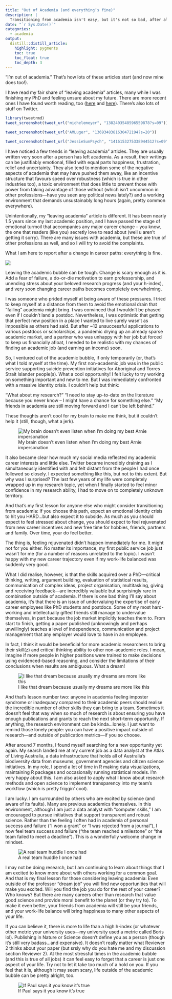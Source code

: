 ```yaml
---
title: "Out of Academia (and everything’s fine)"
description: |
  Transitioning from academia isn't easy, but it's not so bad, after all
date: "`r Sys.Date()`"
categories: 
  - academia
output: 
  distill::distill_article:
    highlight: pygments
    toc: true
    toc_float: true
    toc_depth: 3
---
```


“I’m out of academia.” That’s how lots of these articles start (and now mine does too!). 

I have read my fair share of “leaving academia” articles, many while I was finishing my PhD and feeling unsure about my future. There are more recent ones I have found worth reading, too ([here](https://mcmullarkey.github.io/mcm-blog/posts/2021-05-18-im-opting-out/) and [here](http://crystalprisonzone.blogspot.com/2021/05/smell-you-later.html)). There's also lots of stuff on Twitter.

```r
library(tweetrmd)
tweet_screenshot(tweet_url("michelemeyer", "1382403548596559878?s=09"))
```

```r
tweet_screenshot(tweet_url("AMLuger", "1369348381630472194?s=20"))
```

```r
tweet_screenshot(tweet_url("JessieSunPsych", "1416153275338944512?s=09"))

```


I have noticed a few trends in “leaving academia” articles. They are usually written very soon after a person has left academia. As a result, their writings can be justifiably emotional, filled with equal parts happiness, frustration, relief and uncertainty. They also tend to mention some of the negative aspects of academia that may have pushed them away, like an incentive structure that favours speed over robustness (which is true in other industries too), a toxic environment that does little to prevent those with power from taking advantage of those without (which isn’t uncommon in other professions—have you seen any political news lately?) and a working environment that demands unsustainably long hours (again, pretty common everywhere).

Unintentionally, my “leaving academia” article is different. It has been nearly 1.5 years since my last academic position, and I have passed the stage of emotional turmoil that accompanies any major career change – you know, the one that readers (like you) secretly love to read about (well u aren’t getting it sorry). There are many issues with academia, but these are true of other professions as well, and so I will try to avoid the complaints.

What I am here to report after a change in career paths: everything is fine.

![](https://media.giphy.com/media/3ohc0QqLZIyTraBWdq/giphy.gif)


Leaving the academic bubble can be tough. Change is scary enough as it is. Add a fear of failure, a do-or-die motivation to earn professorship, and unending stress about your beloved research progress (and your h-index), and very soon changing career paths becomes completely overwhelming. 

I was someone who prided myself at being aware of these pressures. I tried to keep myself at a distance from them to avoid the emotional drain that “failing” academia might bring. I was convinced that I wouldn’t be phased even if I couldn’t land a postdoc. Nevertheless, I was optimistic that getting that perfect new position in a place I wanted to live surely wasn’t as impossible as others had said. But after ~12 unsuccessful applications to various postdocs or scholarships, a pandemic drying up an already sparse academic market, and a partner who was unhappy with her job but forced to keep us financially afloat, I needed to be realistic with my chances of finding an academic job (and earning an income) soon.

So, I ventured out of the academic bubble, if only temporarily (or, that’s what I told myself at the time). My first non-academic job was in the public service supporting suicide prevention initiatives for Aboriginal and Torres Strait Islander people(s). What a cool opportunity! I felt lucky to try working on something important and new to me. But I was immediately confronted with a massive identity crisis. I couldn’t help but think:

“What about my research?” 
“I need to stay up-to-date on the literature because you never know – I might have a chance for something else.” 
“My friends in academia are still moving forward and I can’t be left behind.” 

These thoughts aren’t cool for my brain to make me think, but it couldn’t help it (still, though, what a jerk). 

![My brain doesn't even listen when I'm doing my best Arnie impersonation](https://media.giphy.com/media/d2kQseYEBMzaU/giphy.gif)

It also became clear how much my social media reflected my academic career interests and little else. Twitter became incredibly draining as I simultaneously identified with and felt distant from the people I had once followed so closely. I expected something like this, but not to this extent. But why was I surprised? The last few years of my life were completely wrapped up in my research topic, yet when I finally started to feel minor confidence in my research ability, I had to move on to completely unknown territory.

And that’s my first lesson for anyone else who might consider transitioning from academia: If you choose this path, expect an emotional identity crisis to hit you HARD…but also expect it to subside. As much as you should expect to feel stressed about change, you should expect to feel rejuvenated from new career incentives and new free time for hobbies, friends, partners and family. Over time, your do feel better.

The thing is, feeling rejuvenated didn’t happen immediately for me. It might not for you either. No matter its importance, my first public service job just wasn’t for me (for a number of reasons unrelated to the topic). I wasn’t happy with my new career trajectory even if my work-life balanced was suddenly very good. 

What I did realise, however, is that the skills acquired over a PhD—critical thinking, writing, argument building, evaluation of statistical results, communication of complex ideas, project organisation, multitasking, giving and receiving feedback—are incredibly valuable but surprisingly rare in combination outside of academia. If there is one bad thing I’ll say about academia, it’s that there is an issue of undervaluing the expertise of early career employees like PhD students and postdocs. Some of my most hard-working and intellectually gifted friends still manage to undervalue themselves, in part because the job market implicitly teaches them to. From start to finish, getting a paper published (unknowingly and perhaps unwillingly) teaches a level of independence, communication and project management that any employer would love to have in an employee.

In fact, I think it would be beneficial for more academic researchers to bring their skill(z) and critical thinking ability to other non-academic roles. I mean, imagine if more people in higher positions were trained to make decisions using evidenced-based reasoning, and consider the limitations of their conclusions when results are ambiguous. What a dream!

![I like that dream because usually my dreams are more like this](https://media.giphy.com/media/P3hDHzKfpE22c/giphy.gif)

And that’s lesson number two: anyone in academia feeling imposter syndrome or inadequacy compared to their academic peers should realise the incredible number of other skills they can bring to a team. Sometimes it doesn’t feel that way when so much of research is about ensuring you have enough publications and grants to reach the next short-term opportunity. If anything, the research environment can be kinda…lonely. I just want to remind those lonely people: you can have a positive impact outside of research—and outside of publication metrics—if you so choose.

After around 7 months, I found myself searching for a new opportunity yet again. My search landed me at my current job as a data analyst at the Atlas of Living Australia, a data infrastructure that holds all of Australia’s biodiversity data from museums, government agencies and citizen science initiatives. In my role, I spend a lot of time in R making data visualizations, maintaining R packages and occasionally running statistical models. I’m very happy about this. I am also asked to apply what I know about research methods and open science to implement transparency into my team’s workflow (which is pretty friggin’ cool).

I am lucky. I am surrounded by others who are excited by science (and aware of its faults). Many are previous academics themselves. In this environment, although I am just a data analyst with “computer skills,” I am encouraged to pursue initiatives that support transparent and robust science. Rather than the feeling I often had in academia of personal success and failure (“I won a grant” or “I was rejected from a journal”), I now feel team success and failure (“the team reached a milestone” or “the team failed to meet a deadline”). This is a wonderfully welcome change in mindset. 

![A real team huddle I once had](https://media.giphy.com/media/3rgXBrLlRs4ZlpnVDO/giphy.gif)

I may not be doing research, but I am continuing to learn about things that I am excited to know more about with others working for a common goal. And that is my final lesson for those considering leaving academia: Even outside of the professor “dream job” you will find new opportunities that will make you excited. Will you find the job you do for the rest of your career? Who knows? But there are many careers other than research that value good science and provide moral benefit to the planet (or they try to). To make it even better, your friends from academia will still be your friends, and your work-life balance will bring happiness to many other aspects of your life. 

If you can believe it, there is more to life than a high h-index (or whatever other metric your university uses—my university used a metric called Boris lol). Publishing in Nature or Science doesn’t define you as a person (though it’s still very badass…and expensive). It doesn’t really matter what Reviewer 2 thinks about your paper (but srsly why do you hate me and my discussion section Reviewer 2). At the most stressful times in the academic bubble (and this is true of all jobs) it can feel easy to forget that a career is just one aspect of your life. Try not to let it take too much of a hold on you. If you feel that it is, although it may seem scary, life outside of the academic bubble can be pretty alright, too.


![If Paul says it you know it's true](https://media.giphy.com/media/xT8qAYITi1l7A6m5eo/giphy.gif)




